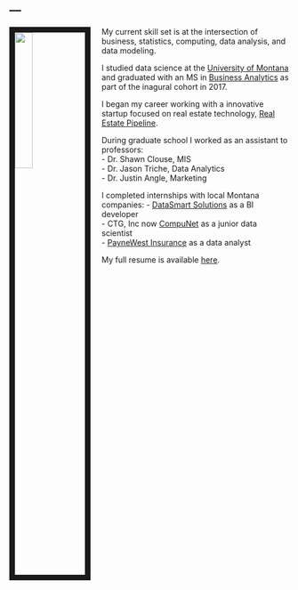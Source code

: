 ---
---

<link rel="stylesheet" href="styles.css" type="text/css">

<img src="https://davidalbertbrewer.s3-us-west-2.amazonaws.com/davidalbertbrewer_headshot_1.jpg" style="width:25%; border:10px solid; margin-right: 20px" align="left">
  
My current skill set is at the intersection of business, statistics, computing, data analysis, and data modeling.  
  
I studied data science at the [University of Montana](https://www.umt.edu/study/data-science) and graduated with an MS in [Business Analytics](http://www.business.umt.edu/programs/graduate/msba-program/) as part of the inagural cohort in 2017. 
  
I began my career working with a innovative startup focused on real estate technology, [Real Estate Pipeline](https://www.realestatepipeline.com/).
  
During graduate school I worked as an assistant to professors:    
 - Dr. Shawn Clouse, MIS  
 - Dr. Jason Triche, Data Analytics  
 - Dr. Justin Angle, Marketing  
  
I completed internships with local Montana companies:
 - [DataSmart Solutions](https://thinkdatasmart.com/) as a BI developer  
 - CTG, Inc now [CompuNet](https://www.compunet.biz/) as a junior data scientist  
 - [PayneWest Insurance](https://www.paynewest.com/) as a data analyst  
  
My full resume is available [here](files/David_Brewer_Resume.pdf).